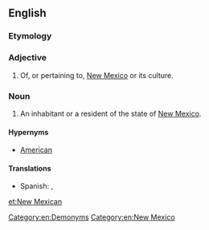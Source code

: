 ==English==

===Etymology===
{{suffix|New Mexico|an|lang=en}}

===Adjective===
{{en-adj|-}}

# Of, or pertaining to, [[New Mexico]] or its culture.

===Noun===
{{en-noun|head=[[New]] [[Mexican]]}}

# An inhabitant or a resident of the state of [[New Mexico]].

====Hypernyms====
*[[American]]

====Translations====
{{trans-top|an inhabitant or a resident of the state of New Mexico}}
* Spanish: {{t|es|neomexicano|m}}, {{t|es|neomexicana|f}}
{{trans-mid}}
{{trans-bottom}}

[[Category:en:Demonyms]]
[[Category:en:New Mexico]]

[[et:New Mexican]]